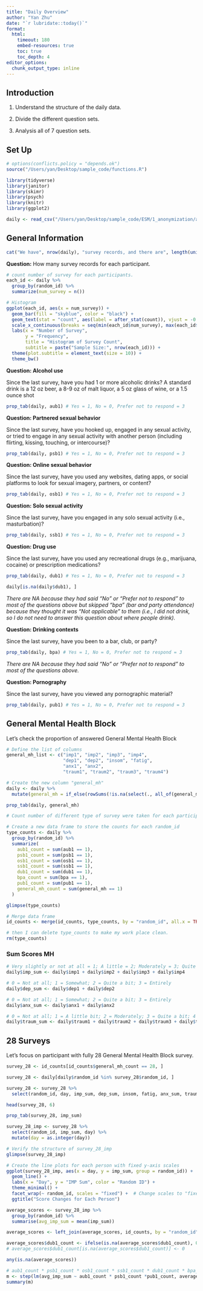 ```yaml
---
title: "Daily Overview"
author: "Yan Zhu"
date: "`r lubridate::today()`"
format: 
  html:
    timeout: 180
    embed-resources: true
    toc: true 
    toc_depth: 4
editor_options: 
  chunk_output_type: inline
---
```

## Introduction

1. Understand the structure of the daily data.

2. Divide the different question sets.

3. Analysis all of 7 question sets.

## Set Up
```r
# options(conflicts.policy = "depends.ok") 
source("/Users/yan/Desktop/sample_code/functions.R")

library(tidyverse)
library(janitor)
library(skimr)
library(psych)
library(knitr)
library(ggplot2)
```

```r
daily <- read_csv("/Users/yan/Desktop/sample_code/ESM/1_anonymization/anonymous_daily.csv") %>% clean_names()
```

## General Information
```r
cat("We have", nrow(daily), "survey records, and there are", length(unique(daily$random_id)), "participants.")
```

**Question:** How many survey records for each participant.
```r
# count number of survey for each participants.
each_id <- daily %>%
  group_by(random_id) %>%
  summarize(num_survey = n())

# Histogram
ggplot(each_id, aes(x = num_survey)) +
  geom_bar(fill = "skyblue", color = "black") +
  geom_text(stat = "count", aes(label = after_stat(count)), vjust = -0.5) +
  scale_x_continuous(breaks = seq(min(each_id$num_survey), max(each_id$num_survey), by = 1)) +
  labs(x = "Number of Survey",
       y = "Frequency",
       title = "Histogram of Survey Count",
       subtitle = paste("Sample Size:", nrow(each_id))) +
  theme(plot.subtitle = element_text(size = 10)) +
  theme_bw()
```

**Question: Alcohol use ** 

Since the last survey, have you had 1 or more alcoholic drinks? A standard drink is a 12 oz beer, a 8-9 oz of malt liquor, a 5 oz glass of wine, or a 1.5 ounce shot
```r
prop_tab(daily, aub1) # Yes = 1, No = 0, Prefer not to respond = 3
```



**Question: Partnered sexual behavior** 

Since the last survey, have you hooked up, engaged in any sexual activity, or tried to engage in any sexual activity with another person (including flirting, kissing, touching, or intercourse)?
```r
prop_tab(daily, psb1) # Yes = 1, No = 0, Prefer not to respond = 3
```

**Question: Online sexual behavior** 

Since the last survey, have you used any websites, dating apps, or social platforms to look for sexual imagery, partners, or content?
```r
prop_tab(daily, osb1) # Yes = 1, No = 0, Prefer not to respond = 3
```


**Question: Solo sexual activity** 

Since the last survey, have you engaged in any solo sexual activity (i.e., masturbation)?
```r
prop_tab(daily, ssb1) # Yes = 1, No = 0, Prefer not to respond = 3
```

**Question: Drug use** 

Since the last survey, have you used any recreational drugs (e.g., marijuana, cocaine) or prescription medications?
```r
prop_tab(daily, dub1) # Yes = 1, No = 0, Prefer not to respond = 3
```

```r
daily[is.na(daily$dub1), ]
```

*There are NA because they had said "No" or "Prefer not to respond" to most of the questions above but skipped "bpa" (bar and party attendance) because they thought it was "Not applicable" to them (i.e., I did not drink, so I do not need to answer this question about where people drink).*

**Question: Drinking contexts**

Since the last survey, have you been to a bar, club, or party?
```r
prop_tab(daily, bpa) # Yes = 1, No = 0, Prefer not to respond = 3
```

*There are NA because they had said "No" or "Prefer not to respond" to most of the questions above.*

**Question: Pornography**

Since the last survey, have you viewed any pornographic material?
```r
prop_tab(daily, pub1) # Yes = 1, No = 0, Prefer not to respond = 3
```


## General Mental Health Block
Let's check the proportion of answered General Mental Health Block
```r
# Define the list of columns
general_mh_list <- c("imp1", "imp2", "imp3", "imp4",
                     "dep1", "dep2", "insom", "fatig", 
                     "anx1", "anx2", 
                     "traum1", "traum2", "traum3", "traum4")

# Create the new column "general_mh"
daily <- daily %>%
  mutate(general_mh = if_else(rowSums(!is.na(select(., all_of(general_mh_list)))) > 0, 1, 0))

prop_tab(daily, general_mh)
```

```r
# Count number of different type of survey were taken for each participant.

# Create a new data frame to store the counts for each random_id
type_counts <- daily %>%
  group_by(random_id) %>%
  summarize(
    aub1_count = sum(aub1 == 1),
    psb1_count = sum(psb1 == 1),
    osb1_count = sum(osb1 == 1),
    ssb1_count = sum(ssb1 == 1),
    dub1_count = sum(dub1 == 1),
    bpa_count = sum(bpa == 1),
    pub1_count = sum(pub1 == 1),
    general_mh_count = sum(general_mh == 1)
  )

glimpse(type_counts)
```

```r
# Merge data frame
id_counts <- merge(id_counts, type_counts, by = "random_id", all.x = TRUE)

# then I can delete type_counts to make my work place clean.
rm(type_counts)
```

### Sum Scores MH
```r
# Very slightly or not at all = 1; A little = 2; Moderately = 3; Quite a bit = 4; Extremely = 5
daily$imp_sum <- daily$imp1 + daily$imp2 + daily$imp3 + daily$imp4

# 0 = Not at all; 1 = Somewhat; 2 = Quite a bit; 3 = Entirely
daily$dep_sum <- daily$dep1 + daily$dep2

# 0 = Not at all; 1 = Somewhat; 2 = Quite a bit; 3 = Entirely
daily$anx_sum <- daily$anx1 + daily$anx2

# 0 = Not at all; 1 = A little bit; 2 = Moderately; 3 = Quite a bit; 4 = Extremely; 5 = Not applicable--I have never had a very stressful or traumatic experience
daily$traum_sum <- daily$traum1 + daily$traum2 + daily$traum3 + daily$traum4
```


## 28 Surveys
Let's focus on participant with fully 28 General Mental Health Block survey.
```r
survey_28 <- id_counts[id_counts$general_mh_count == 28, ]

survey_28 <- daily[daily$random_id %in% survey_28$random_id, ]

survey_28 <- survey_28 %>% 
  select(random_id, day, imp_sum, dep_sum, insom, fatig, anx_sum, traum_sum)

head(survey_28, 6)
```

```r
prop_tab(survey_28, imp_sum)
```


```r
survey_28_imp <- survey_28 %>% 
  select(random_id, imp_sum, day) %>%
  mutate(day = as.integer(day))

# Verify the structure of survey_28_imp
glimpse(survey_28_imp)

# Create the line plots for each person with fixed y-axis scales
ggplot(survey_28_imp, aes(x = day, y = imp_sum, group = random_id)) +
  geom_line() +
  labs(x = "Day", y = "IMP Sum", color = "Random ID") +
  theme_minimal() +
  facet_wrap(~ random_id, scales = "fixed") +  # Change scales to "fixed"
  ggtitle("Score Changes for Each Person")
```

```r
average_scores <- survey_28_imp %>%
  group_by(random_id) %>%
  summarise(avg_imp_sum = mean(imp_sum))

average_scores <- left_join(average_scores, id_counts, by = "random_id")

average_scores$dub1_count <- ifelse(is.na(average_scores$dub1_count), 0, average_scores$dub1_count)
# average_scores$dub1_count[is.na(average_scores$dub1_count)] <- 0

any(is.na(average_scores))
```

```r
# aub1_count * psb1_count * osb1_count * ssb1_count * dub1_count * bpa_count * pub1_count, average_scores
m <- step(lm(avg_imp_sum ~ aub1_count * psb1_count *pub1_count, average_scores))
summary(m)
```









